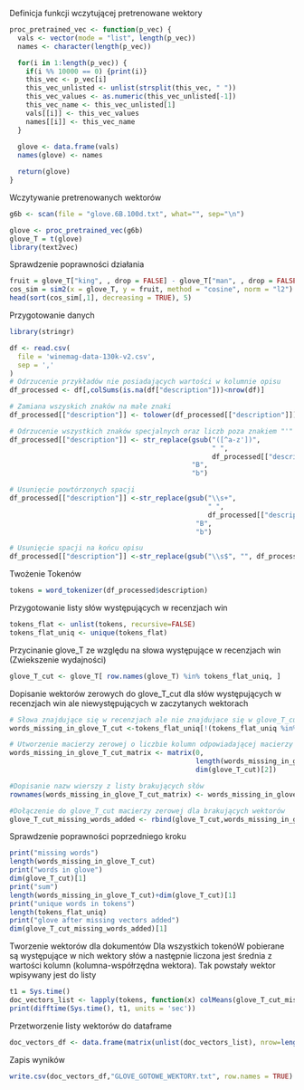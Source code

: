 Definicja funkcji wczytującej pretrenowane wektory  
```r
proc_pretrained_vec <- function(p_vec) {
  vals <- vector(mode = "list", length(p_vec))
  names <- character(length(p_vec))

  for(i in 1:length(p_vec)) {
    if(i %% 10000 == 0) {print(i)}
    this_vec <- p_vec[i]
    this_vec_unlisted <- unlist(strsplit(this_vec, " "))
    this_vec_values <- as.numeric(this_vec_unlisted[-1])
    this_vec_name <- this_vec_unlisted[1]
    vals[[i]] <- this_vec_values
    names[[i]] <- this_vec_name
  }
  
  glove <- data.frame(vals)
  names(glove) <- names

  return(glove)
}
```

Wczytywanie pretrenowanych wektorów
```r
g6b <- scan(file = "glove.6B.100d.txt", what="", sep="\n")

glove <- proc_pretrained_vec(g6b)
glove_T = t(glove)
library(text2vec)
```

Sprawdzenie poprawności działania
```r
fruit = glove_T["king", , drop = FALSE] - glove_T["man", , drop = FALSE] + glove_T["woman", , drop = FALSE]  
cos_sim = sim2(x = glove_T, y = fruit, method = "cosine", norm = "l2") 
head(sort(cos_sim[,1], decreasing = TRUE), 5)
```

Przygotowanie danych
```r
library(stringr)

df <- read.csv(
  file = 'winemag-data-130k-v2.csv',
  sep = ','
)
# Odrzucenie przykładów nie posiadających wartości w kolumnie opisu
df_processed <- df[,colSums(is.na(df["description"]))<nrow(df)]

# Zamiana wszyskich znaków na małe znaki
df_processed[["description"]] <- tolower(df_processed[["description"]])

# Odrzucenie wszystkich znaków specjalnych oraz liczb poza znakiem "'" specyficznym dla języka ang
df_processed[["description"]] <- str_replace(gsub("([^a-z'])", 
                                                  " ", 
                                                  df_processed[["description"]]), 
                                             "B", 
                                             "b") 

# Usunięcie powtórzonych spacji
df_processed[["description"]] <-str_replace(gsub("\\s+",
                                                 " ",
                                                 df_processed[["description"]]),
                                              "B",
                                              "b")

# Usunięcie spacji na końcu opisu
df_processed[["description"]] <-str_replace(gsub("\\s$", "", df_processed[["description"]]), "B", "b")
```

Twożenie Tokenów
```r
tokens = word_tokenizer(df_processed$description)
```

Przygotowanie listy słów występujących w recenzjach win
```r
tokens_flat <- unlist(tokens, recursive=FALSE)
tokens_flat_uniq <- unique(tokens_flat)
```

Przycinanie glove_T ze względu na słowa występujące w recenzjach win (Zwiekszenie wydajności)
```r
glove_T_cut <- glove_T[ row.names(glove_T) %in% tokens_flat_uniq, ]
```

Dopisanie wektorów zerowych do glove_T_cut dla słów występujących w recenzjach win ale niewystępujących w zaczytanych wektorach
```r
# Słowa znajdujące się w recenzjach ale nie znajdujace się w glove_T_cut
words_missing_in_glove_T_cut <-tokens_flat_uniq[!(tokens_flat_uniq %in% row.names(glove_T_cut))]

# Utworzenie macierzy zerowej o liczbie kolumn odpowiadającej macierzy glove_T_cut oraz wierszy odpowiedajacej liczbie brakujących słów
words_missing_in_glove_T_cut_matrix <- matrix(0, 
                                              length(words_missing_in_glove_T_cut),
                                              dim(glove_T_cut)[2])

#Dopisanie nazw wierszy z listy brakujących słów
rownames(words_missing_in_glove_T_cut_matrix) <- words_missing_in_glove_T_cut

#Dołączenie do glove_T_cut macierzy zerowej dla brakujących wektorów
glove_T_cut_missing_words_added <- rbind(glove_T_cut,words_missing_in_glove_T_cut_matrix)
```

Sprawdzenie poprawności poprzedniego kroku
```r
print("missing words")
length(words_missing_in_glove_T_cut)
print("words in glove")
dim(glove_T_cut)[1]
print("sum")
length(words_missing_in_glove_T_cut)+dim(glove_T_cut)[1]
print("unique words in tokens")
length(tokens_flat_uniq)
print("glove after missing vectors added")
dim(glove_T_cut_missing_words_added)[1]

```

Tworzenie wektorów dla dokumentów 
Dla wszystkich tokenóW pobierane są występujące w nich wektory słów a następnie liczona jest średnia z wartości kolumn (kolumna-współrzędna wektora). Tak powstały wektor wpisywany jest do listy
```r
t1 = Sys.time()
doc_vectors_list <- lapply(tokens, function(x) colMeans(glove_T_cut_missing_words_added[x,]))
print(difftime(Sys.time(), t1, units = 'sec'))
```

Przetworzenie listy wektorów do dataframe
```r
doc_vectors_df <- data.frame(matrix(unlist(doc_vectors_list), nrow=length(doc_vectors_list), byrow=TRUE))
```

Zapis wyników
```r
write.csv(doc_vectors_df,"GLOVE_GOTOWE_WEKTORY.txt", row.names = TRUE)
```